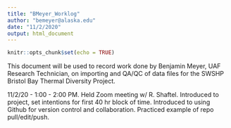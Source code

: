 ```yaml
---
title: "BMeyer_Worklog"
author: "bemeyer@alaska.edu"
date: "11/2/2020"
output: html_document
---
```


```r
knitr::opts_chunk$set(echo = TRUE)
```

This document will be used to record work done by Benjamin Meyer, UAF Research Technician, on importing and QA/QC of data files for the SWSHP Bristol Bay Thermal Diversity Project.

11/2/20 - 1:00 - 2:00 PM.  Held Zoom meeting w/ R. Shaftel.  Introduced to project, set intentions for first 40 hr block of time.  Introduced to using Github for version control and collaboration.  Practiced example of repo pull/edit/push.

